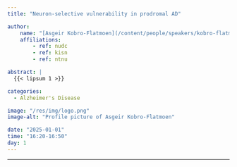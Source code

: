 ```yaml
---
title: "Neuron-selective vulnerability in prodromal AD"

author:
    name: "[Asgeir Kobro-Flatmoen](/content/people/speakers/kobro-flatmoen/)"
    affiliations:
        - ref: nudc
        - ref: kisn
        - ref: ntnu

abstract: |
  {{< lipsum 1 >}}

categories:
  - Alzheimer's Disease

image: "/res/img/logo.png"
image-alt: "Profile picture of Asgeir Kobro-Flatmoen"

date: "2025-01-01"
time: "16:20-16:50"
day: 1
---
```


***

<object data="/res/quarto.pdf" type="application/pdf" width="100%" height="600">
</object>